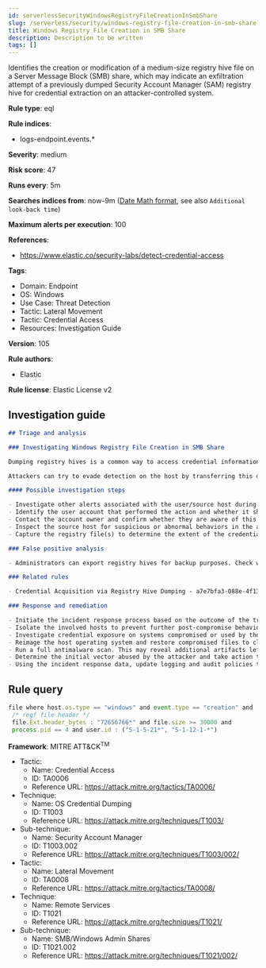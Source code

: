 ```yaml
---
id: serverlessSecurityWindowsRegistryFileCreationInSmbShare
slug: /serverless/security/windows-registry-file-creation-in-smb-share
title: Windows Registry File Creation in SMB Share
description: Description to be written
tags: []
---
```


<div id="windows-registry-file-creation-in-smb-share"></div>

Identifies the creation or modification of a medium-size registry hive file on a Server Message Block (SMB) share, which may indicate an exfiltration attempt of a previously dumped Security Account Manager (SAM) registry hive for credential extraction on an attacker-controlled system.

**Rule type**: eql

**Rule indices**: 

* logs-endpoint.events.*

**Severity**: medium

**Risk score**: 47

**Runs every**: 5m

**Searches indices from**: now-9m ([Date Math format](((ref))/common-options.html#date-math), see also <DocLink id="serverlessSecurityRulesUiCreate" section="set-the-rules-schedule">`Additional look-back time`</DocLink>)

**Maximum alerts per execution**: 100

**References**: 

* https://www.elastic.co/security-labs/detect-credential-access

**Tags**: 

* Domain: Endpoint
* OS: Windows
* Use Case: Threat Detection
* Tactic: Lateral Movement
* Tactic: Credential Access
* Resources: Investigation Guide

**Version**: 105

**Rule authors**: 

* Elastic

**Rule license**: Elastic License v2

## Investigation guide

```markdown
## Triage and analysis

### Investigating Windows Registry File Creation in SMB Share

Dumping registry hives is a common way to access credential information. Some hives store credential material, as is the case for the SAM hive, which stores locally cached credentials (SAM secrets), and the SECURITY hive, which stores domain cached credentials (LSA secrets). Dumping these hives in combination with the SYSTEM hive enables the attacker to decrypt these secrets.

Attackers can try to evade detection on the host by transferring this data to a system that is not monitored to be parsed and decrypted. This rule identifies the creation or modification of a medium-size registry hive file on an SMB share, which may indicate this kind of exfiltration attempt.

#### Possible investigation steps

- Investigate other alerts associated with the user/source host during the past 48 hours.
- Identify the user account that performed the action and whether it should perform this kind of action.
- Contact the account owner and confirm whether they are aware of this activity.
- Inspect the source host for suspicious or abnormal behaviors in the alert timeframe.
- Capture the registry file(s) to determine the extent of the credential compromise in an eventual incident response.

### False positive analysis

- Administrators can export registry hives for backup purposes. Check whether the user should be performing this kind of activity and is aware of it.

### Related rules

- Credential Acquisition via Registry Hive Dumping - a7e7bfa3-088e-4f13-b29e-3986e0e756b8

### Response and remediation

- Initiate the incident response process based on the outcome of the triage.
- Isolate the involved hosts to prevent further post-compromise behavior.
- Investigate credential exposure on systems compromised or used by the attacker to ensure all compromised accounts are identified. Reset passwords for these accounts and other potentially compromised credentials, such as email, business systems, and web services.
- Reimage the host operating system and restore compromised files to clean versions.
- Run a full antimalware scan. This may reveal additional artifacts left in the system, persistence mechanisms, and malware components.
- Determine the initial vector abused by the attacker and take action to prevent reinfection through the same vector.
- Using the incident response data, update logging and audit policies to improve the mean time to detect (MTTD) and the mean time to respond (MTTR).

```

## Rule query

```js
file where host.os.type == "windows" and event.type == "creation" and
 /* regf file header */
 file.Ext.header_bytes : "72656766*" and file.size >= 30000 and
 process.pid == 4 and user.id : ("S-1-5-21*", "S-1-12-1-*")

```

**Framework**: MITRE ATT&CK<sup>TM</sup>

* Tactic:
    * Name: Credential Access
    * ID: TA0006
    * Reference URL: https://attack.mitre.org/tactics/TA0006/
* Technique:
    * Name: OS Credential Dumping
    * ID: T1003
    * Reference URL: https://attack.mitre.org/techniques/T1003/
* Sub-technique:
    * Name: Security Account Manager
    * ID: T1003.002
    * Reference URL: https://attack.mitre.org/techniques/T1003/002/
* Tactic:
    * Name: Lateral Movement
    * ID: TA0008
    * Reference URL: https://attack.mitre.org/tactics/TA0008/
* Technique:
    * Name: Remote Services
    * ID: T1021
    * Reference URL: https://attack.mitre.org/techniques/T1021/
* Sub-technique:
    * Name: SMB/Windows Admin Shares
    * ID: T1021.002
    * Reference URL: https://attack.mitre.org/techniques/T1021/002/

